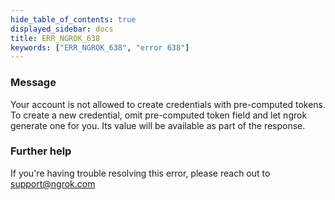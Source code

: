 ```yaml
---
hide_table_of_contents: true
displayed_sidebar: docs
title: ERR_NGROK_638
keywords: ["ERR_NGROK_638", "error 638"]
---
```


### Message

Your account is not allowed to create credentials with pre-computed tokens. To create a new credential, omit pre-computed token field and let ngrok generate one for you. Its value will be available as part of the response.

### Further help

If you're having trouble resolving this error, please reach out to [support@ngrok.com](mailto:support@ngrok.com?subject=Help%20with%20ERR_NGROK_638)
